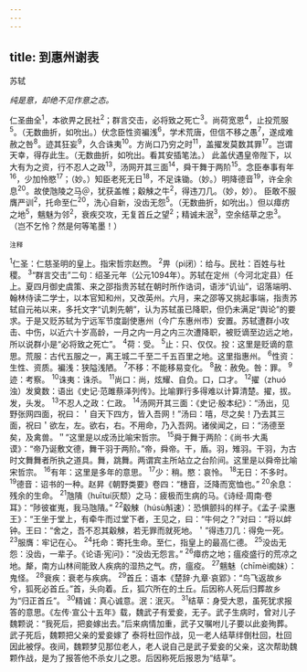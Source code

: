 ```yaml
---
---
---
```

title: 到惠州谢表
---



苏轼

*纯是意，却绝不见作意之态。*

仁圣曲全<sup>1</sup>，本欲畀之民社<sup>2</sup>；群言交击，必将致之死亡<sup>3</sup>。尚荷宽恩<sup>4</sup>，止投荒服<sup>5</sup>。（无数曲折，如吮出。）伏念臣性资褊浅<sup>6</sup>，学术荒唐，但信不移之愚<sup>7</sup>，遂成难赦之咎<sup>8</sup>。迹其狂妄<sup>9</sup>，久合诛夷<sup>10</sup>。方尚口乃穷之时<sup>11</sup>，盖擢发莫数其罪<sup>17</sup>。岂谓天幸，得存此生。（无数曲折，如吮出。看其安插笔法。）
此盖伏遇皇帝陛下，以大有为之资，行不忍人之政<sup>13</sup>，汤网开其三面<sup>14</sup>，舜干舞于两阶<sup>15</sup>。念臣奉事有年<sup>16</sup>，少加怜愍<sup>17</sup>；（妙。）知臣老死无日<sup>18</sup>，不足诛锄。（妙。）明降德音<sup>19</sup>，许全余息<sup>20</sup>。故使虺陵之马＠，犹获盖帷；觳觫之牛<sup>2</sup>，得违刀几。（妙，妙）。
臣敢不服膺严训<sup>2</sup>，托命至仁<sup>20</sup>，洗心自新，没齿无怨<sup>5</sup>。（无数曲折，如吮出。）但以瘴疠之地<sup>5</sup>，魑魅为邻<sup>2</sup>，衰疾交攻，无复首丘之望<sup>2</sup>；精诚未泯<sup>3</sup>，空余结草之忠<sup>3</sup>。（岂不乞怜？然是何等笔墨！）

<sup>注释</sup>

<sup>1</sup>仁圣：仁慈圣明的皇上。指宋哲宗赵煦。
<sup>2</sup>畀（pi闭）：给与。民社：百姓与社稷。
<sup>3</sup>“群言交击”二句：绍圣元年（公元1094年）。苏轼在定州（今河北定县）任上。夏四月御史虞策、来之邵指贵苏轼在朝时所作诰词，语涉“讥讪”，诏落端明、翰林侍读二学士，以本官知和州，又改英州。六月，来之邵等又挑起事端，指责苏轼自元祐以来，多托文字“讥刺先朝”，认为苏轼虽已降职，但仍未满足“舆论”的要求。于是又贬苏轼为宁远军节度副使惠州（今广东惠州市）安置。苏轼遭群小攻击、中伤，以近六十岁高龄，一月之内一月之内三次遭降职，被贬谪至边远之地，所以说群小是“必将致之死亡”。
<sup>4</sup>荷：受。
<sup>5</sup>止：只、仅仅。投：这里是贬谪的意思。荒服：古代五服之一，离王城二千至二千五百里之地。这里指惠州。
<sup>6</sup>性资：生性、资质。褊浅：狭隘浅陋。
<sup>7</sup>不移：不能移易变化。
<sup>8</sup>赦：赦免。咎：罪。
<sup>9</sup>迹：考察。
<sup>10</sup>诛夷：诛杀。
<sup>11</sup>尚口：尚，炫耀、自负。口，口才。
<sup>12</sup>擢（zhuó浊）发奠数：语出《史记·范雎蔡泽列传》。比喻罪行多得难以计算清楚。擢，拔。发，头发。
<sup>13</sup>不忍人之政：仁政。
<sup>14</sup>汤网开其三面：《史记·殷本纪》：“汤出，见野张网四面，祝曰：＇自天下四方，皆入吾网！”汤曰：嘻，尽之矣！乃去其三面，祝曰＇欲左，左。欲右，右。不用命，乃入吾网。诸侯闻之，曰：“汤德至矣，及禽兽。＂”这里是以成汤比喻宋哲宗。
<sup>15</sup>舜于舞于两阶：《尚书·大禹谟》：“帝乃诞敷文德，舞干羽于两阶。”帝，舜帝。干，盾。羽，雉羽。干羽，为古时文舞舞者所执之道具。舞，跳舞。两谓宾主所站立之台阶间。这里是以舜帝比喻宋哲宗。
<sup>16</sup>有年：这里是多年的意思。
<sup>17</sup>少：稍。愍：哀怜。
<sup>18</sup>无日：不多时。
<sup>19</sup>德音：诏书的一种。赵昇《朝野类要》卷四：“橞音，泛降而宽恤也。”
<sup>20</sup>余息：残余的生命。
<sup>21</sup>虺隤（huītuí灰颓）之马：疲极而生病的马。《诗经·周南·卷耳》：“陟彼崔嵬，我马虺隤。”
<sup>22</sup>觳觫（húsù斛速）：恐惧颤抖的样子。《孟子·梁惠王》：“王坐于堂上，有牵牛而过堂下者，王见之，曰：“牛何之？”对曰：“将以衅钟。王曰：“舍之，吾不忍其觳觫，若无罪而就死地。＇”得违刀几：得免一死。
<sup>23</sup>服膺：牢记在心。
<sup>24</sup>托命：寄托生命。至仁，指皇上的最高仁德。
<sup>25</sup>没齿无怨：没齿，一辈子。《论语·宪问》：“没齿无怨言。”
<sup>26</sup>瘴疠之地；瘟疫盛行的荒凉之地。犛，南方山林间能致人疾病的湿热之气。疠，瘟疫。
<sup>27</sup>魑魅（chīmèi痴妹）：鬼怪。
<sup>28</sup>衰疾：衰老与疾病。
<sup>29</sup>首丘：语本《楚辞·九章·哀郢》：“鸟飞返故乡兮，狐死必首丘。”首，头向着。丘，狐穴所在的土丘。后因称人死后归葬故乡为“归正首丘”。
<sup>30</sup>精诚：真心诚意。泯：泯灭。
<sup>31</sup>结草：身受大恩，虽死犹求报答的意思。《左传·宣公十五年》载，魏武子有爱妾，无子。武子生病时，曾对儿子魏颗说：“我死后，把妾嫁出去。”后来病情加重，武子又嘱咐儿子要以此妾殉葬。武子死后，魏颗把父亲的爱妾嫁了
泰将杜回作战，见一老人结草绊倒杜回，杜回因此被俘。夜间，魏颗梦见那位老人，老人说自己是武子爱妾的父亲，这次帮助魏颗作战，是为了报答他不杀女儿之恩。后因称死后报恩为“结草”。